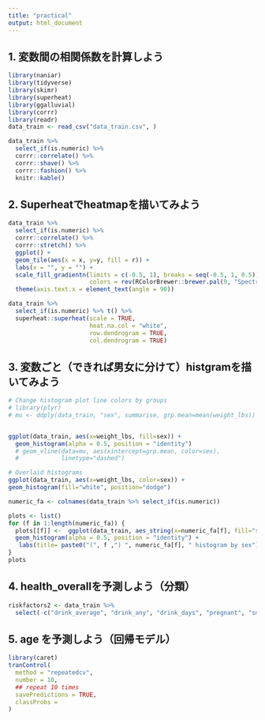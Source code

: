 ```yaml
---
title: "practical"
output: html_document
---
```



## 1. 変数間の相関係数を計算しよう

```r
library(naniar)
library(tidyverse)
library(skimr)
library(superheat)
library(ggalluvial)
library(corrr)
library(readr)
data_train <- read_csv("data_train.csv", )

data_train %>% 
  select_if(is.numeric) %>% 
  corrr::correlate() %>% 
  corrr::shave() %>% 
  corrr::fashion() %>% 
  knitr::kable()
```






## 2. Superheatでheatmapを描いてみよう

```r
data_train %>% 
  select_if(is.numeric) %>% 
  corrr::correlate() %>% 
  corrr::stretch() %>% 
  ggplot() + 
  geom_tile(aes(x = x, y=y, fill = r)) + 
  labs(x = "", y = "") + 
  scale_fill_gradientn(limits = c(-0.5, 1), breaks = seq(-0.5, 1, 0.5), 
                       colors = rev(RColorBrewer::brewer.pal(9, "Spectral")), na.value = "white") + 
  theme(axis.text.x = element_text(angle = 90))
```


```r
data_train %>% 
  select_if(is.numeric) %>% t() %>% 
  superheat::superheat(scale = TRUE, 
                       heat.na.col = "white",
                       row.dendrogram = TRUE,
                       col.dendrogram = TRUE)
```



## 3. 変数ごと（できれば男女に分けて）histgramを描いてみよう

```r
# Change histogram plot line colors by groups
# library(plyr)
# mu <- ddply(data_train, "sex", summarise, grp.mean=mean(weight_lbs))


ggplot(data_train, aes(x=weight_lbs, fill=sex)) +
  geom_histogram(alpha = 0.5, position = "identity")
  # geom_vline(data=mu, aes(xintercept=grp.mean, color=sex),
  #            linetype="dashed")

# Overlaid histograms
ggplot(data_train, aes(x=weight_lbs, color=sex)) +
geom_histogram(fill="white", position="dodge")
```


```r
numeric_fa <- colnames(data_train %>% select_if(is.numeric))

plots <- list()
for (f in 1:length(numeric_fa)) {
  plots[[f]] <-  ggplot(data_train, aes_string(x=numeric_fa[f], fill="sex")) +
  geom_histogram(alpha = 0.5, position = "identity") + 
   labs(title= paste0("(", f ,") ", numeric_fa[f], " histogram by sex"))
}
plots
```


## 4. health_overallを予測しよう（分類）


```r
riskfactors2 <- data_train %>% 
  select(-c("drink_average", "drink_any", "drink_days", "pregnant", "smoke_days", "smoke_stop", "smoke_last"))
```



## 5. age を予測しよう（回帰モデル）


```r
library(caret)
tranControl(
  method = "repeatedcv", 
  number = 10, 
  ## repeat 10 times
  savePredictions = TRUE,
  classProbs = 
)
```

